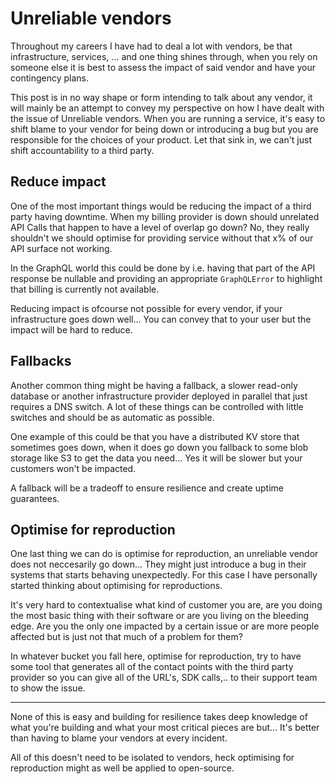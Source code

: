 
<SEO
  title={documentProps.title}
  description={documentProps.description}
  keywords={documentProps.tags}
  image={documentProps.image}
/>

# Unreliable vendors

Throughout my careers I have had to deal a lot with vendors, be that
infrastructure, services, ... and one thing shines through, when you
rely on someone else it is best to assess the impact of said vendor
and have your contingency plans.

This post is in no way shape or form intending to talk about any
vendor, it will mainly be an attempt to convey my perspective
on how I have dealt with the issue of Unreliable vendors.
When you are running a service, it's easy to shift blame to
your vendor for being down or introducing a bug but you
are responsible for the choices of your product. Let that
sink in, we can't just shift accountability to a third party.

## Reduce impact

One of the most important things would be reducing the impact of a
third party having downtime. When my billing provider is down should
unrelated API Calls that happen to have a level of overlap go down? No,
they really shouldn't we should optimise for providing service without
that x% of our API surface not working.

In the GraphQL world this could be done by i.e. having that part of the
API response be nullable and providing an appropriate `GraphQLError` to
highlight that billing is currently not available.

Reducing impact is ofcourse not possible for every vendor, if your
infrastructure goes down well... You can convey that to your user but
the impact will be hard to reduce.

## Fallbacks

Another common thing might be having a fallback, a slower read-only database
or another infrastructure provider deployed in parallel that just requires
a DNS switch. A lot of these things can be controlled with little switches
and should be as automatic as possible.

One example of this could be that you have a distributed KV store that sometimes goes down,
when it does go down you fallback to some blob storage like S3 to get the data
you need... Yes it will be slower but your customers won't be impacted.

A fallback will be a tradeoff to ensure resilience and create uptime guarantees.

## Optimise for reproduction

One last thing we can do is optimise for reproduction, an unreliable vendor does not
neccesarily go down... They might just introduce a bug in their systems that starts
behaving unexpectedly. For this case I have personally started thinking about optimising
for reproductions.

It's very hard to contextualise what kind of customer you are, are you doing the most basic
thing with their software or are you living on the bleeding edge. Are you the only one impacted
by a certain issue or are more people affected but is just not that much of a problem for them?

In whatever bucket you fall here, optimise for reproduction, try to have some tool that generates
all of the contact points with the third party provider so you can give all of the URL's, SDK calls,..
to their support team to show the issue.

---

None of this is easy and building for resilience takes deep knowledge of what you're building and
what your most critical pieces are but... It's better than having to blame your vendors at every
incident.

All of this doesn't need to be isolated to vendors, heck optimising for reproduction might
as well be applied to open-source.
